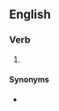 ==English==

===Verb===
{{head|en|verb form}}

# {{en-past of|finalize}}

====Synonyms====
* {{l|en|engrossed}} {{qualifier|of a document}}